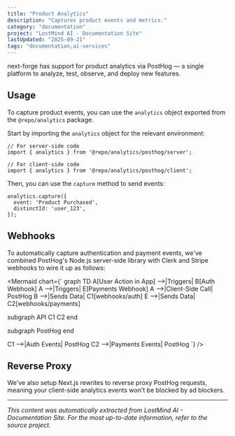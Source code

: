 ```yaml
---
title: "Product Analytics"
description: "Captures product events and metrics."
category: "documentation"
project: "LostMind AI - Documentation Site"
lastUpdated: "2025-09-21"
tags: "documentation,ai-services"
---
```


next-forge has support for product analytics via PostHog — a single platform to analyze, test, observe, and deploy new features.

## Usage

To capture product events, you can use the `analytics` object exported from the `@repo/analytics` package.

Start by importing the `analytics` object for the relevant environment:

```tsx
// For server-side code
import { analytics } from '@repo/analytics/posthog/server';

// For client-side code
import { analytics } from '@repo/analytics/posthog/client';
```

Then, you can use the `capture` method to send events:

```tsx
analytics.capture({
  event: 'Product Purchased',
  distinctId: 'user_123',
});
```

## Webhooks

To automatically capture authentication and payment events, we've combined PostHog's Node.js server-side library with Clerk and Stripe webhooks to wire it up as follows:

<Mermaid chart={`
graph TD
  A[User Action in App] -->|Triggers| B[Auth Webhook]
  A -->|Triggers| E[Payments Webhook]
  A -->|Client-Side Call| PostHog
  B -->|Sends Data| C1[webhooks/auth]
  E -->|Sends Data| C2[webhooks/payments]

  subgraph API
    C1
    C2
  end

  subgraph PostHog
  end

  C1 -->|Auth Events| PostHog
  C2 -->|Payments Events| PostHog
`} />

## Reverse Proxy

We've also setup Next.js rewrites to reverse proxy PostHog requests, meaning your client-side analytics events won't be blocked by ad blockers.


---
*This content was automatically extracted from LostMind AI - Documentation Site. For the most up-to-date information, refer to the source project.*

